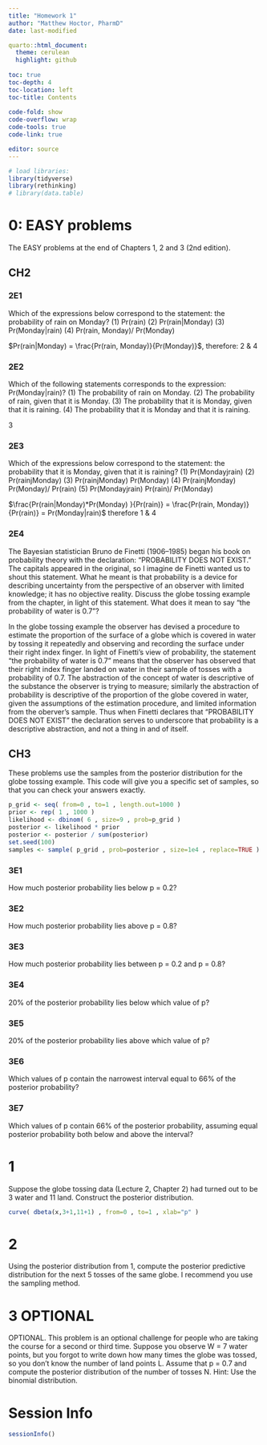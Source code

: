 ```yaml
---
title: "Homework 1"
author: "Matthew Hoctor, PharmD"
date: last-modified

quarto::html_document:
  theme: cerulean
  highlight: github
  
toc: true
toc-depth: 4
toc-location: left
toc-title: Contents
  
code-fold: show
code-overflow: wrap
code-tools: true
code-link: true

editor: source
---
```


```r
# load libraries:
library(tidyverse)
library(rethinking)
# library(data.table)
```

# 0: EASY problems

The EASY problems at the end of Chapters 1, 2 and 3 (2nd edition).

## CH2

### 2E1

Which of the expressions below correspond to the statement: the probability of rain on Monday? 
(1) Pr(rain) 
(2) Pr(rain|Monday) 
(3) Pr(Monday|rain) 
(4) Pr(rain, Monday)/ Pr(Monday) 

$Pr(rain|Monday) = \frac{Pr(rain, Monday)}{Pr(Monday)}$, therefore: 2 & 4

### 2E2

Which of the following statements corresponds to the expression: Pr(Monday|rain)? 
(1) The probability of rain on Monday. 
(2) The probability of rain, given that it is Monday. 
(3) The probability that it is Monday, given that it is raining. 
(4) The probability that it is Monday and that it is raining. 

3

### 2E3

Which of the expressions below correspond to the statement: the probability that it is Monday, given that it is raining? 
(1) Pr(Mondayjrain) 
(2) Pr(rainjMonday) 
(3) Pr(rainjMonday) Pr(Monday) 
(4) Pr(rainjMonday) Pr(Monday)/ Pr(rain) 
(5) Pr(Mondayjrain) Pr(rain)/ Pr(Monday)

$\frac{Pr(rain|Monday)*Pr(Monday) }{Pr(rain)} = \frac{Pr(rain, Monday)}{Pr(rain)} = Pr(Monday|rain)$ therefore 1 & 4

### 2E4

The Bayesian statistician Bruno de Finetti (1906–1985) began his book on probability theory with the declaration: “PROBABILITY DOES NOT EXIST.” The capitals appeared in the original, so I imagine de Finetti wanted us to shout this statement. What he meant is that probability is a device for describing uncertainty from the perspective of an observer with limited knowledge; it has no objective reality. Discuss the globe tossing example from the chapter, in light of this statement. What does it mean to say “the probability of water is 0.7”?

In the globe tossing example the observer has devised a procedure to estimate the proportion of the surface of a globe which is covered in water by tossing it repeatedly and observing and recording the surface under their right index finger.  In light of Finetti's view of probability, the statement "the probability of water is 0.7" means that the observer has observed that their right index finger landed on water in their sample of tosses with a probability of 0.7.  The abstraction of the concept of water is descriptive of the substance the observer is trying to measure; similarly the abstraction of probability is descriptive of the proportion of the globe covered in water, given the assumptions of the estimation procedure, and limited information from the oberver's sample.  Thus when Finetti declares that “PROBABILITY DOES NOT EXIST” the declaration serves to underscore that probability is a descriptive abstraction, and not a thing in and of itself.

## CH3

These problems use the samples from the posterior distribution for the globe tossing example.  This code will give you a specific set of samples, so that you can check your answers exactly.

```r
p_grid <- seq( from=0 , to=1 , length.out=1000 )
prior <- rep( 1 , 1000 )
likelihood <- dbinom( 6 , size=9 , prob=p_grid )
posterior <- likelihood * prior
posterior <- posterior / sum(posterior)
set.seed(100)
samples <- sample( p_grid , prob=posterior , size=1e4 , replace=TRUE )
```


### 3E1

How much posterior probability lies below p = 0.2?

### 3E2

How much posterior probability lies above p = 0.8?

### 3E3

How much posterior probability lies between p = 0.2 and p = 0.8?

### 3E4

20% of the posterior probability lies below which value of p?

### 3E5

20% of the posterior probability lies above which value of p?

### 3E6

Which values of p contain the narrowest interval equal to 66% of the posterior probability?

### 3E7

Which values of p contain 66% of the posterior probability, assuming equal posterior probability both below and above the interval?



# 1

Suppose the globe tossing data (Lecture 2, Chapter 2) had turned out to be 3 water and 11 land. Construct the posterior distribution.

```r
curve( dbeta(x,3+1,11+1) , from=0 , to=1 , xlab="p" )
```


# 2

Using the posterior distribution from 1, compute the posterior predictive
distribution for the next 5 tosses of the same globe. I recommend you use
the sampling method.

# 3 OPTIONAL

OPTIONAL. This problem is an optional challenge for people who are
taking the course for a second or third time. Suppose you observe W = 7
water points, but you forgot to write down how many times the globe was
tossed, so you don’t know the number of land points L. Assume that p = 0.7
and compute the posterior distribution of the number of tosses N. Hint: Use
the binomial distribution.

# Session Info

```r
sessionInfo()
```